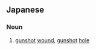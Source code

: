 ==Japanese==
{{ja-kanjitab|銃|痕}}

===Noun===
{{ja-noun|じゅうこん}}

# {{lb|ja|rare|sort=しゅうこん'}} [[gunshot]] [[wound]], [[gunshot]] [[hole]]
